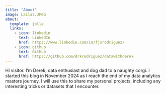 ```yaml
---
title: "About"
image: Laila3.JPEG
about:
  template: jolla
  links:
    - icon: linkedin
      text: LinkedIn
      href: https://www.linkedin.com/in/fjsrodriguez/
    - icon: github
      text: Github
      href: https://github.com/drkrodriguez/datawithderek
---
```


Hi visitor. I'm Derek, data enthusiast and dog dad to a naughty corgi. I started this blog in November 2024 as I reach the end of my data analytics masters journey. I will use this to share my personal projects, including any interesting tricks or datasets that I encounter.

